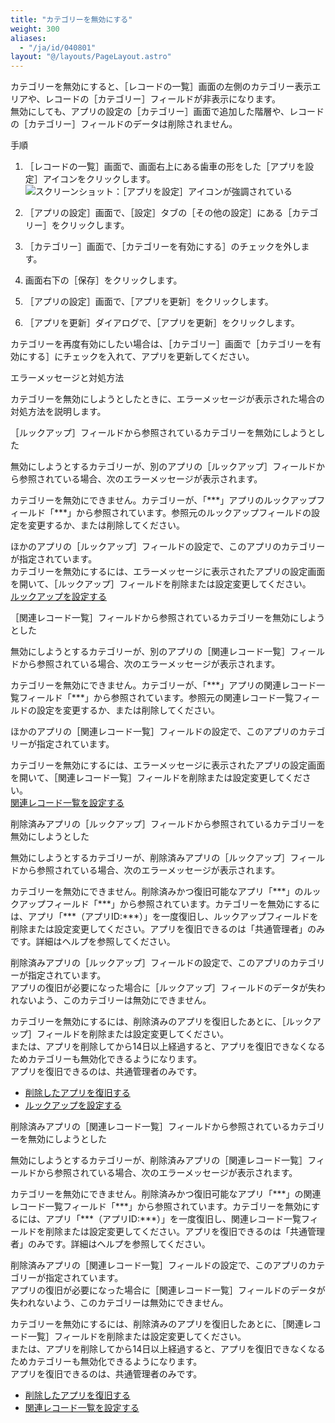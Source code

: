 ```yaml
---
title: "カテゴリーを無効にする"
weight: 300
aliases:
  - "/ja/id/040801"
layout: "@/layouts/PageLayout.astro"
---
```




カテゴリーを無効にすると、<Wovn>［レコードの一覧］</Wovn>画面の左側のカテゴリー表示エリアや、レコードの<Wovn>［カテゴリー］</Wovn>フィールドが非表示になります。  
無効にしても、アプリの設定の<Wovn>［カテゴリー］</Wovn>画面で追加した階層や、レコードの<Wovn>［カテゴリー］</Wovn>フィールドのデータは削除されません。

<Heading id="category_disable_category_10">手順</Heading>

1. <Wovn>［レコードの一覧］</Wovn>画面で、画面右上にある歯車の形をした<Wovn>［アプリを設定］</Wovn>アイコンをクリックします。  
   <Img src="/k/kintone/img/settings_new_icon.png" alt="スクリーンショット：［アプリを設定］アイコンが強調されている" />

1. <Wovn>［アプリの設定］</Wovn>画面で、<Wovn>［設定］</Wovn>タブの<Wovn>［その他の設定］</Wovn>にある<Wovn>［カテゴリー］</Wovn>をクリックします。

1. <Wovn>［カテゴリー］</Wovn>画面で、<Wovn>［カテゴリーを有効にする］</Wovn>のチェックを外します。

1. 画面右下の<Wovn>［保存］</Wovn>をクリックします。

1. <Wovn>［アプリの設定］</Wovn>画面で、<Wovn>［アプリを更新］</Wovn>をクリックします。

1. <Wovn>［アプリを更新］</Wovn>ダイアログで、<Wovn>［アプリを更新］</Wovn>をクリックします。

カテゴリーを再度有効にしたい場合は、<Wovn>［カテゴリー］</Wovn>画面で<Wovn>［カテゴリーを有効にする］</Wovn>にチェックを入れて、アプリを更新してください。

<Heading id="category_disable_category_20">エラーメッセージと対処方法</Heading>

カテゴリーを無効にしようとしたときに、エラーメッセージが表示された場合の対処方法を説明します。

<Heading level={3} id="category_disable_category_2010"><Wovn>［ルックアップ］</Wovn>フィールドから参照されているカテゴリーを無効にしようとした</Heading>

無効にしようとするカテゴリーが、別のアプリの<Wovn>［ルックアップ］</Wovn>フィールドから参照されている場合、次のエラーメッセージが表示されます。

<Graynote>

カテゴリーを無効にできません。カテゴリーが、「\*\*\*」アプリのルックアップフィールド「\*\*\*」から参照されています。参照元のルックアップフィールドの設定を変更するか、または削除してください。

</Graynote>

ほかのアプリの<Wovn>［ルックアップ］</Wovn>フィールドの設定で、このアプリのカテゴリーが指定されています。  
カテゴリーを無効にするには、エラーメッセージに表示されたアプリの設定画面を開いて、<Wovn>［ルックアップ］</Wovn>フィールドを削除または設定変更してください。  
[ルックアップを設定する](/k/ja/id/040547.html)

<Heading level={3} id="category_disable_category_2020"><Wovn>［関連レコード一覧］</Wovn>フィールドから参照されているカテゴリーを無効にしようとした</Heading>

無効にしようとするカテゴリーが、別のアプリの<Wovn>［関連レコード一覧］</Wovn>フィールドから参照されている場合、次のエラーメッセージが表示されます。

<Graynote>

カテゴリーを無効にできません。カテゴリーが、「\*\*\*」アプリの関連レコード一覧フィールド「\*\*\*」から参照されています。参照元の関連レコード一覧フィールドの設定を変更するか、または削除してください。

</Graynote>

ほかのアプリの<Wovn>［関連レコード一覧］</Wovn>フィールドの設定で、このアプリのカテゴリーが指定されています。

カテゴリーを無効にするには、エラーメッセージに表示されたアプリの設定画面を開いて、<Wovn>［関連レコード一覧］</Wovn>フィールドを削除または設定変更してください。<Wovn></Wovn>  
[関連レコード一覧を設定する](/k/ja/id/040552.html)

<Heading level={3} id="category_disable_category_2030">削除済みアプリの<Wovn>［ルックアップ］</Wovn>フィールドから参照されているカテゴリーを無効にしようとした</Heading>

無効にしようとするカテゴリーが、削除済みアプリの<Wovn>［ルックアップ］</Wovn>フィールドから参照されている場合、次のエラーメッセージが表示されます。

<Graynote>

カテゴリーを無効にできません。削除済みかつ復旧可能なアプリ「\*\*\*」のルックアップフィールド「\*\*\*」から参照されています。カテゴリーを無効にするには、アプリ「\*\*\*（アプリID:\*\*\*）」を一度復旧し、ルックアップフィールドを削除または設定変更してください。アプリを復旧できるのは「<Slash />共通管理者」のみです。詳細はヘルプを参照してください。

</Graynote>

削除済みアプリの<Wovn>［ルックアップ］</Wovn>フィールドの設定で、このアプリのカテゴリーが指定されています。  
アプリの復旧が必要になった場合に<Wovn>［ルックアップ］</Wovn>フィールドのデータが失われないよう、このカテゴリーは無効にできません。

カテゴリーを無効にするには、削除済みのアプリを復旧したあとに、<Wovn>［ルックアップ］</Wovn>フィールドを削除または設定変更してください。  
または、アプリを削除してから14日以上経過すると、アプリを復旧できなくなるためカテゴリーも無効化できるようになります。  
アプリを復旧できるのは、<Slash />共通管理者のみです。

* [削除したアプリを復旧する](/k/ja/id/04016.html)
* [ルックアップを設定する](/k/ja/id/040547.html)

<Heading level={3} id="category_disable_category_101040">削除済みアプリの<Wovn>［関連レコード一覧］</Wovn>フィールドから参照されているカテゴリーを無効にしようとした</Heading>

無効にしようとするカテゴリーが、削除済みアプリの<Wovn>［関連レコード一覧］</Wovn>フィールドから参照されている場合、次のエラーメッセージが表示されます。

<Graynote>

カテゴリーを無効にできません。削除済みかつ復旧可能なアプリ「\*\*\*」の関連レコード一覧フィールド「\*\*\*」から参照されています。カテゴリーを無効にするには、アプリ「\*\*\*（アプリID:\*\*\*）」を一度復旧し、関連レコード一覧フィールドを削除または設定変更してください。アプリを復旧できるのは「<Slash />共通管理者」のみです。詳細はヘルプを参照してください。

</Graynote>

削除済みアプリの<Wovn>［関連レコード一覧］</Wovn>フィールドの設定で、このアプリのカテゴリーが指定されています。  
アプリの復旧が必要になった場合に<Wovn>［関連レコード一覧］</Wovn>フィールドのデータが失われないよう、このカテゴリーは無効にできません。

カテゴリーを無効にするには、削除済みのアプリを復旧したあとに、<Wovn>［関連レコード一覧］</Wovn>フィールドを削除または設定変更してください。  
または、アプリを削除してから14日以上経過すると、アプリを復旧できなくなるためカテゴリーも無効化できるようになります。  
アプリを復旧できるのは、<Slash />共通管理者のみです。

* [削除したアプリを復旧する](/k/ja/id/04016.html)
* [関連レコード一覧を設定する](/k/ja/id/040552.html)
